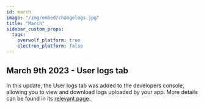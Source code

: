 ```yaml
---
id: march
image: "/img/embed/changelogs.jpg"
title: "March"
sidebar_custom_props:
  tags:
    overwolf_platform: true
    electron_platform: false
---
```


## March 9th 2023 - User logs tab

In this update, the User logs tab was added to the developers console, allowing you to view and download logs uploaded by your app.
More details can be found in its [relevant page](/tools/developers-console/all-applications/user-logs).